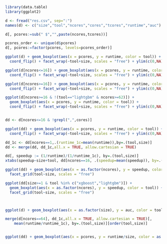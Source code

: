 ```r

library(data.table)
library(ggplot2)

d <- fread("res.csv", sep=":")
names(d) <- c("size","tool","ncores","cores","tcores","runtime","auc")

d[, pcores:=sub(" $","",paste(ncores,tcores))]

pcores_order <- unique(d$pcores)
d[, pcores:=factor(pcores, levels=pcores_order)]

```

```r

ggplot(d) + geom_boxplot(aes(x = pcores, y = runtime, color = tool)) +
  coord_flip() + facet_wrap(~tool+size, scales = "free") + ylim(c(0,NA))

ggplot(d[ncores<=16]) + geom_boxplot(aes(x = pcores, y = runtime, color = tool)) +
  coord_flip() + facet_wrap(~tool+size, scales = "free") + ylim(c(0,NA))

ggplot(d[ncores>=16]) + geom_boxplot(aes(x = pcores, y = runtime, color = tool)) +
  coord_flip() + facet_wrap(~tool+size, scales = "free") + ylim(c(0,NA))

ggplot(d[ncores>=16 & !(tool=="lightgbm" & ncores>=62)]) + 
  geom_boxplot(aes(x = pcores, y = runtime, color = tool)) +
  coord_flip() + facet_wrap(~tool+size, scales = "free") + ylim(c(0,NA))


dd <- d[ncores<=16 & !grepl(",",cores)]

ggplot(dd) + geom_boxplot(aes(x = pcores, y = runtime, color = tool)) +
  coord_flip() + facet_wrap(~tool+size, scales = "free") + ylim(c(0,NA))

dd_1c <- dd[ncores==1,.(runtime_1c=mean(runtime)),by=.(tool,size)]
dd <- merge(dd, dd_1c,all.x = TRUE, allow.cartesian = TRUE)

dd[, speedup := (1/runtime)/(1/runtime_1c), by=.(tool,size)]
xtabs(speedup~size+tool, dd[ncores==16, .(speedup=mean(speedup)), by=.(tool, size)])

ggplot(dd) + geom_boxplot(aes(x = as.factor(ncores), y = speedup, color = tool)) +
  facet_grid(tool~size, scales = "free")

ggplot(dd[size>=1 & tool %in% c("xgboost","lightgbm")]) + 
  geom_boxplot(aes(x = as.factor(ncores), y = speedup, color = tool)) +
  facet_grid(tool~size, scales = "free")



ggplot(d) + geom_boxplot(aes(x = as.factor(size), y = auc, color = tool)) 

merge(d[ncores==64], dd_1c,all.x = TRUE, allow.cartesian = TRUE)[,
    mean(runtime/runtime_1c), by=.(tool,size)][order(tool,size)]


ggplot(dd) + geom_boxplot(aes(x = pcores, y = runtime/size, color = as.factor(size))) + facet_wrap(~tool, scales = "free", ncol=2) + ylim(c(0,NA))


```

